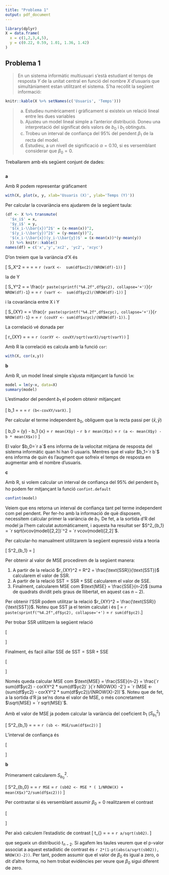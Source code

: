 ```yaml
---
title: "Problema 1"
output: pdf_document
---
```


```r
library(dplyr)
X = data.frame(
  x = c(1,2,3,4,5),
  y = c(0.22, 0.59, 1.01, 1.36, 1.42)
)
```

## Problema 1

> En un sistema informàtic multiusuari s'està estudiant el temps de resposta $Y$ de la unitat central en funció del nombre $X$ d'usuaris que simultàniament estan utilitzant el sistema. S'ha recollit la següent informació:

```r
knitr::kable(X %>% setNames(c('Usuaris', 'Temps')))
```

>   a. Estudieu numèricament i gràficament si existeix un relació lineal entre les dues variables
>   b. Ajusteu un model lineal simple a l'anterior distribució. Doneu una interpretació del significat dels valors de $b_0$ i $b_1$ obtinguts.
>   c. Trobeu un interval de confiança del 95% del pendent $\beta_1$ de la recta del model.
>   d. Estudieu, a un nivell de significació $\alpha=0.10$, si es versemblant considerar que $\beta_0=0$.

Treballarem amb els següent conjunt de dades:

```r
```

__a__

Amb R podem representar gràficament
```r
with(X, plot(x, y, xlab='Usuaris (X)', ylab='Temps (Y)'))
```

Per calcular la covariància ens ajudarem de la següent taula:

```r
(df <- X %>% transmute(
  '$x_i$' = x,
  '$y_i$' = y,
  '$(x_i-\\bar{x})^2$' = (x-mean(x))^2,
  '$(y_i-\\bar{y})^2$' = (y-mean(y))^2,
  '$(x_i-\\bar{x})(y_i-\\bar{y})$' = (x-mean(x))*(y-mean(y))
  )) %>% knitr::kable()
names(df) = c('x','y','xc2', 'yc2', 'xcyc')
```

D'on treiem que la variància d'X és

\[
S_X^2 = \frac{\sum_{i=1}^n (x_i-\bar{x})^2}{n-1} = \frac{`r paste(df$xc2, collapse='+')`}{`r NROW(df)-1`} = \frac{`r sum(df$xc2)`}{`r NROW(df)-1`} = `r (varX <-  sum(df$xc2)/(NROW(df)-1))`
\]

la de Y

\[
S_Y^2 = \frac{\sum_{i=1}^n (y_i-\bar{y})^2}{n-1} = \frac{`r paste(sprintf("%4.2f",df$yc2), collapse='+')`}{`r NROW(df)-1`} = \frac{`r sum(df$yc2)`}{`r NROW(df)-1`} = `r (varY <-  sum(df$yc2)/(NROW(df)-1))`
\]

i la covariància entre X i Y

\[
S_{XY} = \frac{\sum_{i=1}^n (x_i-\bar{x})(y_i-\bar{y})}{n-1} = \frac{`r paste(sprintf("%4.2f",df$xcyc), collapse='+')`}{`r NROW(df)-1`} = \frac{`r sum(df$xcyc)`}{`r NROW(df)-1`} = `r (covXY <- sum(df$xcyc)/(NROW(df)-1))`.
\]

La correlació vé donada per

\[
r_{XY} = \frac{S_{XY}}{S_X S_Y} = \frac{`r covXY`}{\sqrt{ `r varX` } \sqrt{`r varY`}} = `r (corXY <- covXY/sqrt(varX)/sqrt(varY))`
\]

Amb R la correlació es calcula amb la funció `cor`:

```r
with(X, cor(x,y))
```

__b__

Amb R, un model lineal simple s'ajusta mitjançant la funció `lm`:

```r
model = lm(y~x, data=X)
summary(model)
```

L'estimador del pendent $b_1$ el podem obtenir mitjançant

\[
b_1 = \frac{S_{XY}}{S_X} = \frac{`r covXY`}{`r varX`} = `r (b<-covXY/varX) `.
\]

Per calcular el terme independent $b_0$, obliguem que la recta passi per $(\bar{x}, \bar{y})$

\[
b_0 = \bar{y} - b_1 \bar{x} = `r mean(X$y)` - `r b` \times `r mean(X$x)` = `r (a <- mean(X$y) - b * mean(X$x))`
\]

El valor $b_0=`r a`$ ens informa de la velocitat mitjana de resposta del sistema informàtic quan hi han 0 usuaris. Mentres que el valor $b_1=`r b`$ ens informa de quin és l'augment que sofreix el temps de resposta en augmentar amb \emph{un} el nombre d'usuaris.

__c__

Amb R, si volem calcular un interval de confiança del 95% del pendent $b_1$ ho podem fer mitjançant la funció `confint.default`

```r
confint(model)
```

Veiem que ens retorna un interval de confiança tant pel terme independent com pel pendent. Per fer-ho amb la informació de què disposem, necessitem calcular primer la variància de $b_1$. De fet, a la sortida d'R del model ja l'hem calculat automàticament, i aquesta ha resultat ser $S^2_{b_1} = `r sqrt(vcov(model)[2,2])`^2 = `r vcov(model)[2,2]`$.

Per calcular-ho manualment utilitzarem la següent expressió vista a teoria

\[
S^2_{b_1} = \frac{\text{MSE}}{\sum_{i=1}^n (x_i - \bar{x})^2} 
\]

Per obtenir al valor de MSE procedirem de la següent manera:

  1. A partir de la relació $r_{XY}^2 = R^2 = \frac{\text{SSR}}{\text{SST}}$ calcularem el valor de $\text{SSR}$.
  2. A partir de la relació $\text{SST} = \text{SSR} + \text{SSE}$ calcularem el valor de $\text{SSE}$.
  3. Finalment, calcularem MSE com $\text{MSE} = \frac{SSE}{n-2}$ (suma de quadrats dividit pels graus de llibertat, en aquest cas $n-2$).

Per obtenir l'SSR podem utilitzar la relació $r_{XY}^2 = \frac{\text{SSR}}{\text{SST}}$. Noteu que  $\text{SST}$ ja el tenim calculat i és 
\[\text{SST} = `r paste(sprintf("%4.2f",df$yc2), collapse='+')` = `r sum(df$yc2)`.\]

Per trobar $\text{SSR}$ utilitzem la següent relació

\[
\begin{array}{rcl}
r_{XY}^2 &=&  \frac{\text{SSR}}{\text{SST}} \\ 
`r corXY`^2 &=&  \frac{\text{SSR}}{`r sum(df$yc2)`} \\
\text{SSR} &=& `r corXY^2 * sum(df$yc2)`
\end{array}
\]

Finalment, és facil aïllar SSE de $\text{SST} = \text{SSR} + \text{SSE}$

\[
\begin{array}{rcl}
`r sum(df$yc2)` &=& `r corXY^2 * sum(df$yc2)` + \text{SSE}\\
\text{SSE} &=& `r sum(df$yc2) - corXY^2 * sum(df$yc2)` 
\end{array}
\]

Només queda calcular MSE com $\text{MSE} = \frac{SSE}{n-2} = \frac{`r sum(df$yc2) - corXY^2 * sum(df$yc2)` }{`r NROW(X) -2`} = `r (MSE <- (sum(df$yc2) - corXY^2 * sum(df$yc2))/(NROW(X)-2))`$. Noteu que de fet, a la sortida d'R ja se'ns dona el valor de MSE, o més concretament $\sqrt{MSE} = `r sqrt(MSE)`$.

Amb el valor de MSE ja podem calcular la variància del coeficient $b_1$ ($S_{b_1}^2$)

\[
S^2_{b_1} = \frac{\text{MSE}}{\sum_{i=1}^n (x_i - \bar{x})^2} = \frac{`r MSE`}{`r sum(df$xc2)`} = `r (sb <- MSE/sum(df$xc2))`
\]

L'interval de confiança és

\[
\begin{array}{rcl}
\beta_1 &\in& \left[b_1 - t_{n-2,\alpha/2} S_{b_1}, b_1 + t_{n-2,\alpha/2} S_{b_1}\right]\\
\beta_1 &\in& \left[`r b` - `r round(qt(1-0.05/2, NROW(X)-2),2)` \times \sqrt{`r sb`}, `r b` + `r round(qt(1-0.05/2, NROW(X)-2),2)` \times \sqrt{`r sb`}\right] \\
\beta_1 &\in& \left[`r b - qt(1-0.05/2, NROW(X)-2) * sqrt(sb)`, `r b + qt(1-0.05/2, NROW(X)-2) * sqrt(sb)`\right].
\end{array}
\]

__b__

Primerament calcularem $S^2_{b_0}$.

\[
S^2_{b_0} = \text{MSE} \left[ \frac{1}{n} + \frac{\bar{x}^2}{\sum_{i=1}^n (x-\hat{x})^2} \right] = `r MSE` \left[ \frac{1}{`r NROW(X)`} + \frac{`r mean(X$x)`^2}{`r sum(df$xc2)`} \right] = `r (sb02 <- MSE * ( 1/NROW(X) + mean(X$x)^2/sum(df$xc2)))`
\]

Per contrastar si és versemblant assumir $\beta_0 = 0$ realitzarem el contrast

\[
\begin{array}{rcl}
H_0 &:& \beta_0 = 0\\
H_1 &:& \beta_0 \neq 0
\end{array}
\]

Per això calculem l'estadístic de contrast
\[
t_{\text{obs}} = \frac{b_0 - 0}{S_{b_0}} = \frac{`r a`}{\sqrt{`r sb02`}} = `r a/sqrt(sb02)`.
\]

que segueix un distribució $t_{n-2}$. Si agafem les taules veurem que el p-valor associat a aquest estadístic de contrast és `r 2*(1-pt(abs(a/sqrt(sb02)), NROW(X)-2))`. Per tant, podem assumir que el valor de $\beta_0$ és igual a zero, o dit d'altre forma, no hem trobat evidències per veure que $\beta_0$ sigui diferent de zero.
